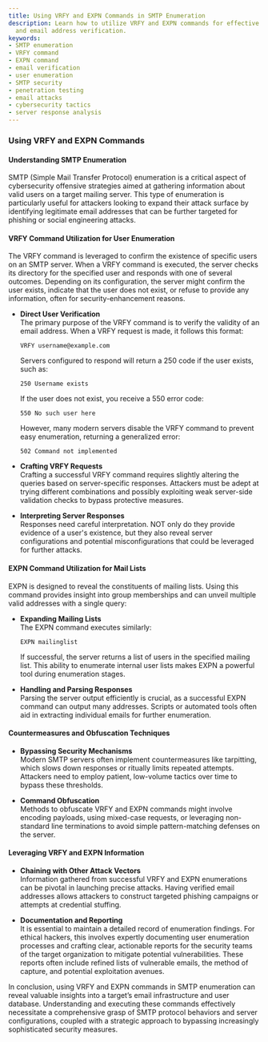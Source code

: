 ```yaml
---
title: Using VRFY and EXPN Commands in SMTP Enumeration
description: Learn how to utilize VRFY and EXPN commands for effective SMTP enumeration
  and email address verification.
keywords:
- SMTP enumeration
- VRFY command
- EXPN command
- email verification
- user enumeration
- SMTP security
- penetration testing
- email attacks
- cybersecurity tactics
- server response analysis
---
```


### Using VRFY and EXPN Commands

#### Understanding SMTP Enumeration

SMTP (Simple Mail Transfer Protocol) enumeration is a critical aspect of cybersecurity offensive strategies aimed at gathering information about valid users on a target mailing server. This type of enumeration is particularly useful for attackers looking to expand their attack surface by identifying legitimate email addresses that can be further targeted for phishing or social engineering attacks.

#### VRFY Command Utilization for User Enumeration

The VRFY command is leveraged to confirm the existence of specific users on an SMTP server. When a VRFY command is executed, the server checks its directory for the specified user and responds with one of several outcomes. Depending on its configuration, the server might confirm the user exists, indicate that the user does not exist, or refuse to provide any information, often for security-enhancement reasons.

- **Direct User Verification**  
  The primary purpose of the VRFY command is to verify the validity of an email address. When a VRFY request is made, it follows this format:
  ```
  VRFY username@example.com
  ```
  Servers configured to respond will return a 250 code if the user exists, such as:
  ```
  250 Username exists
  ```
  If the user does not exist, you receive a 550 error code:
  ```
  550 No such user here
  ```
  However, many modern servers disable the VRFY command to prevent easy enumeration, returning a generalized error:
  ```
  502 Command not implemented
  ```

- **Crafting VRFY Requests**  
  Crafting a successful VRFY command requires slightly altering the queries based on server-specific responses. Attackers must be adept at trying different combinations and possibly exploiting weak server-side validation checks to bypass protective measures.

- **Interpreting Server Responses**  
  Responses need careful interpretation. NOT only do they provide evidence of a user's existence, but they also reveal server configurations and potential misconfigurations that could be leveraged for further attacks.

#### EXPN Command Utilization for Mail Lists

EXPN is designed to reveal the constituents of mailing lists. Using this command provides insight into group memberships and can unveil multiple valid addresses with a single query:

- **Expanding Mailing Lists**  
  The EXPN command executes similarly:
  ```
  EXPN mailinglist
  ```
  If successful, the server returns a list of users in the specified mailing list. This ability to enumerate internal user lists makes EXPN a powerful tool during enumeration stages.

- **Handling and Parsing Responses**  
  Parsing the server output efficiently is crucial, as a successful EXPN command can output many addresses. Scripts or automated tools often aid in extracting individual emails for further enumeration.

#### Countermeasures and Obfuscation Techniques

- **Bypassing Security Mechanisms**  
  Modern SMTP servers often implement countermeasures like tarpitting, which slows down responses or ritually limits repeated attempts. Attackers need to employ patient, low-volume tactics over time to bypass these thresholds.

- **Command Obfuscation**  
  Methods to obfuscate VRFY and EXPN commands might involve encoding payloads, using mixed-case requests, or leveraging non-standard line terminations to avoid simple pattern-matching defenses on the server.

#### Leveraging VRFY and EXPN Information

- **Chaining with Other Attack Vectors**  
  Information gathered from successful VRFY and EXPN enumerations can be pivotal in launching precise attacks. Having verified email addresses allows attackers to construct targeted phishing campaigns or attempts at credential stuffing.

- **Documentation and Reporting**  
  It is essential to maintain a detailed record of enumeration findings. For ethical hackers, this involves expertly documenting user enumeration processes and crafting clear, actionable reports for the security teams of the target organization to mitigate potential vulnerabilities. These reports often include refined lists of vulnerable emails, the method of capture, and potential exploitation avenues.

In conclusion, using VRFY and EXPN commands in SMTP enumeration can reveal valuable insights into a target’s email infrastructure and user database. Understanding and executing these commands effectively necessitate a comprehensive grasp of SMTP protocol behaviors and server configurations, coupled with a strategic approach to bypassing increasingly sophisticated security measures.